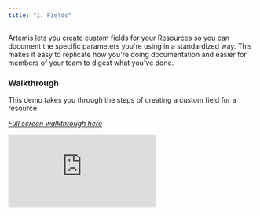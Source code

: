 ```yaml
---
title: "1. Fields"
---
```

Artemis lets you create custom fields for your Resources so you can document the specific parameters you're using in a standardized way. This makes it easy to replicate how you're doing documentation and easier for members of your team to digest what you've done.

### Walkthrough
This demo takes you through the steps of creating a custom field for a resource:

*[Full screen walkthrough here](https://app.supademo.com/demo/MUjFdJqoFYMoEykvhVM_R)*

<iframe src="https://app.supademo.com/embed/MUjFdJqoFYMoEykvhVM_R" frameborder="0" webkitallowfullscreen="true" mozallowfullscreen="true" allowfullscreen style={{"width":"719px","height":"500px","border":"none"}}></iframe>
